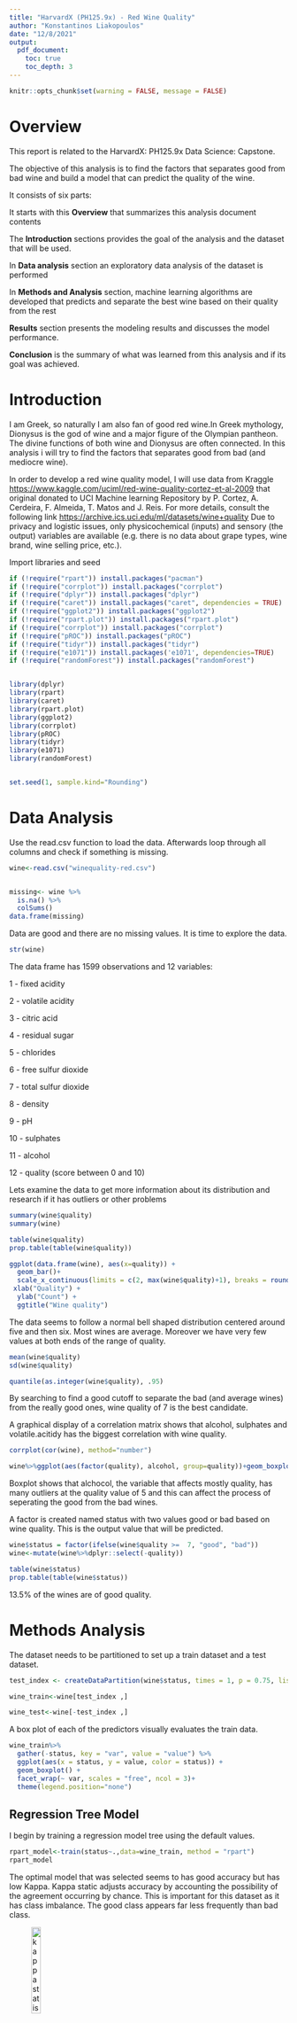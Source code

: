```yaml
---
title: "HarvardX (PH125.9x) - Red Wine Quality"
author: "Konstantinos Liakopoulos"
date: "12/8/2021"
output:
  pdf_document:
    toc: true
    toc_depth: 3
---
```



```r
knitr::opts_chunk$set(warning = FALSE, message = FALSE) 
```


# Overview

This report is related to the HarvardX: PH125.9x Data Science: Capstone.

The objective of this analysis is to find the factors that separates good from bad wine and build a model that can predict the quality of the wine.

It consists of six parts:

It starts with this **Overview** that summarizes this analysis document contents

The **Introduction** sections provides the goal of the analysis and the dataset that will be used.

In **Data analysis** section an exploratory data analysis of the dataset is performed

In **Methods and Analysis** section, machine learning algorithms  are developed that predicts and separate the best wine based on their quality from the rest

**Results** section presents the modeling results and discusses the model performance.

**Conclusion** is the summary of what was learned from this analysis and if its goal was achieved.


# Introduction

I am  Greek, so naturally I am also fan of good red wine.In Greek mythology, Dionysus is the god of wine and a major figure of the Olympian pantheon. The divine functions of both wine and Dionysus are often connected. In this analysis i will try to find the factors that separates good from bad (and mediocre wine).

 In order to develop  a red wine quality model, I will use  data from Kraggle <https://www.kaggle.com/uciml/red-wine-quality-cortez-et-al-2009> that original donated to UCI Machine learning Repository by  P. Cortez, A. Cerdeira, F. Almeida, T. Matos and J. Reis. 
For more details, consult the following link <https://archive.ics.uci.edu/ml/datasets/wine+quality>  Due to privacy and logistic issues, only physicochemical (inputs) and sensory (the output) variables are available (e.g. there is no data about grape types, wine brand, wine selling price, etc.).


Import libraries and seed


```r

if (!require("rpart")) install.packages("pacman")
if (!require("corrplot")) install.packages("corrplot")
if (!require("dplyr")) install.packages("dplyr")
if (!require("caret")) install.packages("caret", dependencies = TRUE)
if (!require("ggplot2")) install.packages("ggplot2")
if (!require("rpart.plot")) install.packages("rpart.plot")
if (!require("corrplot")) install.packages("corrplot")
if (!require("pROC")) install.packages("pROC")
if (!require("tidyr")) install.packages("tidyr")
if (!require("e1071")) install.packages('e1071', dependencies=TRUE)
if (!require("randomForest")) install.packages("randomForest")


library(dplyr)
library(rpart)
library(caret)
library(rpart.plot)
library(ggplot2)
library(corrplot)
library(pROC)
library(tidyr)
library(e1071)
library(randomForest)


set.seed(1, sample.kind="Rounding")

```


# Data Analysis

Use the read.csv function to load the data. Afterwards loop through all columns and check if something is missing.

```r


wine<-read.csv("winequality-red.csv")


missing<- wine %>% 
  is.na() %>% 
  colSums()
data.frame(missing)


```


Data are good and there are no missing values. It is time to explore the data.


```r

str(wine)

```



The data frame has 1599 observations  and 12 variables:

1 - fixed acidity

2 - volatile acidity

3 - citric acid

4 - residual sugar

5 - chlorides

6 - free sulfur dioxide

7 - total sulfur dioxide

8 - density

9 - pH

10 - sulphates

11 - alcohol

12 - quality (score between 0 and 10)


Lets examine the data to get more information about its distribution and research if it has outliers or other problems

```r
summary(wine$quality)
summary(wine)

table(wine$quality)
prop.table(table(wine$quality))

ggplot(data.frame(wine), aes(x=quality)) +
  geom_bar()+
  scale_x_continuous(limits = c(2, max(wine$quality)+1), breaks = round(seq(3,8)))+
 xlab("Quality") +
  ylab("Count") +
  ggtitle("Wine quality")

```


The data seems to follow a normal bell shaped distribution centered around five and then six. Most wines are average. Moreover we have very few values at both ends of the range of quality.


```r

mean(wine$quality)
sd(wine$quality)

quantile(as.integer(wine$quality), .95)
```

By searching to find a good cutoff to separate the bad (and average wines) from the really good ones, wine quality of 7 is the best candidate.

A graphical display of a correlation matrix shows that alcohol, sulphates and volatile.acitidy has the biggest correlation with wine quality.

```r
corrplot(cor(wine), method="number")

wine%>%ggplot(aes(factor(quality), alcohol, group=quality))+geom_boxplot()+ggtitle("Alcohol & Quality")

```


Boxplot shows that alchocol, the variable that affects mostly quality, has many outliers at the quality value of 5 and this can affect the process of seperating the good from the bad wines.


A factor is created named status with two values good or bad based on wine quality. This is the output value that will be predicted.

```r
wine$status = factor(ifelse(wine$quality >=  7, "good", "bad"))
wine<-mutate(wine%>%dplyr::select(-quality))
```

```r

table(wine$status)
prop.table(table(wine$status))

```

13.5% of the wines are of good quality.

# Methods Analysis

The dataset needs to be partitioned to set up a train dataset and a test dataset.


```r

test_index <- createDataPartition(wine$status, times = 1, p = 0.75, list = FALSE)

wine_train<-wine[test_index ,]

wine_test<-wine[-test_index ,]
```


A box plot of each of the predictors visually evaluates the train data.


```r
wine_train%>%
  gather(-status, key = "var", value = "value") %>% 
  ggplot(aes(x = status, y = value, color = status)) +
  geom_boxplot() +
  facet_wrap(~ var, scales = "free", ncol = 3)+
  theme(legend.position="none")
```


## Regression Tree Model

I begin by training a regression model tree using the default values. 


```r

rpart_model<-train(status~.,data=wine_train, method = "rpart")
rpart_model

```


The optimal model that was selected seems to has good accuracy but has low Kappa. Kappa static adjusts accuracy by accounting the possibility of the agreement occurring by chance. This is important for this dataset as it has  class imbalance. The good class appears far less frequently than bad class.

![kappa statistic formula ](kappa.jpg){width=20%}

At the formula Pr(a) refers to the actual agreement between the predictions and the actual values. Pr(e) refers to the expected agreement between the predictions and the actual values.


The calculation of variables by train of the model produced an interesting result. Although alcohol and sulphates are evaluated by the model as the important factors and as predicted by initial data analysis, citric.acid steals third place from volatile.acidity.


```r

varImp(rpart_model)

plot(varImp(rpart_model))

```

It is time to evaluate the model's performance.

```r

rpart_predictor<-predict(rpart_model, wine_test)

plot(rpart_model$finalModel, margin=0.1)
text(rpart_model$finalModel, cex=0.75)
confusionMatrix(rpart_predictor,wine_test$status)


```

The evaluation shows that the model achieved high sensitivity but low specificity. Though it achieved a general good accuracy, the prediction of the good wine is far from adequate. Moreover it is observable from the tree plot that the model used only two variables. High percentage of alcohol seems to be very important for a good wine so it should not be abused.

These two variables by themselves are not good enough to separate food from bad wine.

```r

ggplot(wine, aes(alcohol, sulphates, color = status)) + geom_point()

```

Maybe the model can perform better if I tune the cp parameter. I will use also repeated k-Fold cross-validation for the  model. Repeated k-fold cross-validation will improve the estimated performance by repeating the cross-validation procedure multiple times and reporting the mean result across all folds from all runs. 

```r
tunegrider = data.frame(cp=seq(0,0.04, len=200))
train_control <- trainControl(method="repeatedcv", number=10, repeats=3)
rpart_model<-train(status~.,data=wine_train, method = "rpart",
  tuneGrid=tunegrider,trControl=train_control)

ggplot(rpart_model,highlight = TRUE)


plot(rpart_model$finalModel, margin=0.05)
text(rpart_model$finalModel, cex=0.55)

rpart_predictor<-predict(rpart_model, wine_test)

rpart_model$bestTune

rpart_model$finalModel

confusionMatrix(rpart_predictor,wine_test$status)

```

The model now used more predictors and achieved better results. Nevertheless the specificity is very low. We will try another algorithm.

  
## k-Nearest Neighbors Model

This time a K-nn algorithm will be used as it is simple and effective. I will tune the k parameter  and use also repeated k-Fold cross-validation for the  model.

```r
train_control <- trainControl(method="repeatedcv", number=10, repeats=3)
knn_model<-train(status~.,data=wine_train, method = "knn",trControl=train_control,
tuneGrid=data.frame(k=seq(1,10,0.5)))
knn_predictor<-predict(knn_model, wine_test)

knn_model$bestTune

knn_model$finalMode

ggplot(knn_model, highlight = TRUE)


confusionMatrix(knn_predictor,wine_test$status)




```

The model needs more tuning. Because K-nn is depended on measurement scale of the predictors, predictors that have greater ranges impact more. To eliminate this effect i will normalize the data.

```r
normalize <- function(x) {
  return ((x - min(x)) / (max(x) - min(x)))
}

wine_n <- as.data.frame(lapply(wine[1:11], normalize))


wine_n$status<-wine$status


summary(wine_n)


```

Now that the data are normalized a new train and test dataset are created to evalute the k-nn model.

```r

test_index_n <- createDataPartition(wine$status, times = 1, p = 0.75, list = FALSE)

wine_train_n <-wine[test_index_n  ,]

wine_test_n <-wine[-test_index_n  ,]


train_control <- trainControl(method="repeatedcv", number=10, repeats=3)
knn_model<-train(status~.,data=wine_train_n, method = "knn",
trControl=train_control, tuneGrid=data.frame(k=seq(1,10,0.5)))
knn_predictor<-predict(knn_model, wine_test_n)

knn_model$bestTune

knn_model$finalMode

ggplot(knn_model, highlight = TRUE)

confusionMatrix(knn_predictor,wine_test_n$status)

```

The result is a good accuracy combined with the best specificity and balanced accuracy so far. Separating good from average/bad wines is not an easy job as it seems. 

## Random Forest Model

Finally, i will use Random Forest as it is a good all-purpose model, that performs very good on most of the problems. I will tune  the model using ntree, mtry and metric parameter. Ntree is the number of trees to grow and because the problem appears a little difficult , a value more than default of 500 will be used. Kappa will be used as training metric as there is a problem with low specificity and Kappa in the models`s results till now. Mry parameter is the number of variables randomly sampled as candidates at each split.


```r
rfTunegrider = data.frame(mtry=seq(2,6, 0.5))
train_control <- trainControl(method="repeatedcv", number=10, repeats=3)
random_model<-train(status~.,data=wine_train, method = "rf",
metric="Kappa", tuneGrid=rfTunegrider,trControl=train_control,ntree = 1000)

random_predictor<-predict(random_model, wine_test)
result<-confusionMatrix(random_predictor,wine_test$status)

result

random_model$bestTune

random_model$finalModel

ggplot(random_model,highlight = TRUE)
```

Random forest achieved the best accuracy of all the models in this analysis combined with relatively satisfactory specificity and a good balanced accuracy. As i sought a balance between precision and recall a high f-score suggests success of the model.

![f-score formula ](f-score.png){width=30%}


```r
result$byClass["F1"]
```

A ROC curve helps visualize the trade off between sensitivity and specificity at various threshold settings and better evaluate the model.

```r

evalResult.rf <- predict(random_model, wine_test, type = "prob")


random_roc<-roc(wine_test$status,evalResult.rf[,2])

plot(random_roc)
```

AUC (Area Under Curve ) that measures the entire two-dimensional area underneath the entire ROC curve suggests that the classifier has excellent predictive value.

```r
auc(random_roc)
```

# Results

The best candidate for separating good wines for the rest was the wine quality of 7. After research, it was found that the best predictors for wine quality is alcohol, sulphates, and volatile acidity. Three models were built to predict wine quality, a regression tree model, a k-nearest neighbours’ model and a random forest model.

Regression tree model achieved an accuracy of 0.8747 with a sensitivity of 0.9594 but also with a low specificity of 0.3333 and Kappa of 0.3535.

A fine tuned k-nearest neighbours’ model attained an accuracy of  0.8521, and a more balanced  sensitivity of 0.9014 and specificity of 0.5370. The kappa value was 0.4097.

Ultimately,  a random forest model was tuned and achieved an accuracy of 0.9023, sensitivity of 0.9739 and specificity of 0.4444. Kappa value reached a decent value  of 0.5004. Furthermore, test accuracy was calculated with an  f1-score of 0.9451477.


# Conclusion

The best wine is subjective, it is the one that makes you happy. According to this analysis though, the factors that makes a wine stand out is the high alcohol content (more that 11.5%) and the influence of its
sulphates, volatile acidity and citric acid.

Its relatively difficult though to separate the finest wine from the rest, as wines quality follows a normal distribution and most of them are average. Regression tree model was inadequate especially in founding the finest of the wines suffering from low specificity.

The k-nearest neighbors algorithm based model, especially its tuned version solved this problem, but without achieving excellent accuracy. Random forest model with an accuracy of 0.9023 and f1-score of 0.9451477 ensures that next time we will be able to distinguish the good Portugal red wine.

